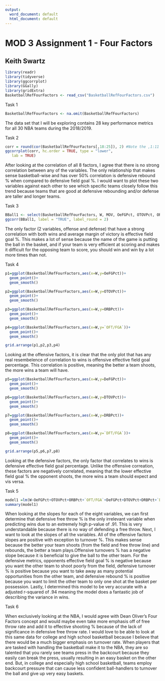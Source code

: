 ```yaml
---
output:
  word_document: default
  html_document: default
---
```

# MOD 3 Assignment 1 - Four Factors
## Keith Swartz

```r
library(readr)
library(tidyverse)
library(ggcorrplot)
library(GGally)
library(gridExtra)
BasketballRefFourFactors <- read_csv("BasketballRefFourFactors.csv")
```

Task 1

```r
BasketballRefFourFactors <- na.omit(BasketballRefFourFactors)
```

The data set that I will be exploring contains 28 key performance metrics for all 30 NBA teams during the 2018/2019.

Task 2
```r
corr = round(cor(BasketballRefFourFactors[,18:25]), 2) #Note the ,1:11 code to select the columns for inclusion
ggcorrplot(corr, hc.order = TRUE, type = "lower",
   lab = TRUE)
```

After looking at the correlation of all 8 factors, I agree that there is no strong correlation between any of the variables. The only relationship that makes sense basketball-wise and has over 50% correlation is defensive rebound % when compared to defensive field goal %. I would want to plot these two variables against each other to see which specific teams closely follow this trend because teams that are good at defensive rebounding and/or defense are taller and longer teams.

Task 3
```r
BBall1 <- select(BasketballRefFourFactors, W, MOV, OeFGPct, OTOVPct, ORBPct, `OFT/FGA`, DeFGPct, DTOVPct, DRBPct,`DFT/FGA`)
ggcorr(BBall1, label = "TRUE", label_round = 2)

```

The only factor (2 variables, offense and defense) that have a strong correlation with both wins and average margin of victory is effective field goal %. This makes a lot of sense because the name of the game is putting the ball in the basket, and if your team is very efficient at scoring and makes it difficult for the opposing team to score, you should win and win by a lot more times than not.

Task 4

```r
p1=ggplot(BasketballRefFourFactors,aes(x=W,y=OeFGPct))+
  geom_point()+
  geom_smooth()

p2=ggplot(BasketballRefFourFactors,aes(x=W,y=OTOVPct))+
  geom_point()+
  geom_smooth()

p3=ggplot(BasketballRefFourFactors,aes(x=W,y=ORBPct))+
  geom_point()+
  geom_smooth()

p4=ggplot(BasketballRefFourFactors,aes(x=W,y=`OFT/FGA`))+
  geom_point()+
  geom_smooth()

grid.arrange(p1,p2,p3,p4)
```

Looking at the offensive factors, it is clear that the only plot that has any real resembelence of correlation to wins is offensive effective field goal percentage. This correlation is positive, meaning the better a team shoots, the more wins a team will have.

```r
p5=ggplot(BasketballRefFourFactors,aes(x=W,y=DeFGPct))+
  geom_point()+
  geom_smooth()

p6=ggplot(BasketballRefFourFactors,aes(x=W,y=DTOVPct))+
  geom_point()+
  geom_smooth()

p7=ggplot(BasketballRefFourFactors,aes(x=W,y=DRBPct))+
  geom_point()+
  geom_smooth()

p8=ggplot(BasketballRefFourFactors,aes(x=W,y=`DFT/FGA`))+
  geom_point()+
  geom_smooth()

grid.arrange(p5,p6,p7,p8)
```

Looking at the defensive factors, the only factor that correlates to wins is defensive effective field goal percentage. Unlike the offensive correation, these factors are negatively correlated, meaning that the lower effective field goal % the opponent shoots, the more wins a team should expect and vis versa.

Task 5
```r
model1 =lm(W~OeFGPct+OTOVPct+ORBPct+`OFT/FGA`+DeFGPct+DTOVPct+DRBPct+`DFT/FGA`,BasketballRefFourFactors)
summary(model1)
```

When looking at the slopes for each of the eight variables, we can first determine that defensive free throw % is the only irrelevant variable when predicting wins due to an extremely high p-value of .91. This is very understandable because there is no way of defending a free throw. Next, I want to look at the slopes of all the variables. All of the offensive factors slopes are positive with exception to turnover %. This makes sense because the better your team shoots (from the field and free throw line) and rebounds, the better a team plays.Offensive turnovers % has a negative slope because it is beneficial to give the ball to the other team. For the defensive metrics, opponents effective field goal % is negative because you want the other team to shoot poorly from the field, defensive turnover % is positive because you want to take away as many potential opportunities from the other team, and defensive rebound % is positive because you want to limit the other team to only one shot at the basket per possession. Lastly, I determined this model to be very accurate with a adjusted r-squared of .94 meaning the model does a fantastic job of describing the variance in wins.

Task 6

When exclusively looking at the NBA, I would agree with Dean Oliver's Four Factors concept and would maybe even take more emphasis off of free throw rate and add it to effective shooting % because of the lack of significance in defensive free throw rate. I would love to be able to look at this same data for college and high school basketball because I believe that there would be a much bigger emphasis on turnover rate. When players that are tasked with handling the basketball make it to the NBA, they are so talented that you rarely see teams press in the backcourt because they easily can break the press, usually resulting in an easy basket on the other end. But, in college and especially high school basketball, teams employ backcourt pressure that can cause less confident ball-handlers to turnover the ball and give up very easy baskets.